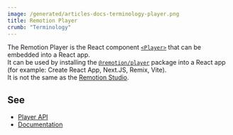 ```yaml
---
image: /generated/articles-docs-terminology-player.png
title: Remotion Player
crumb: "Terminology"
---
```


The Remotion Player is the React component [`<Player>`](/docs/player) that can be embedded into a React app.  
It can be used by installing the [`@remotion/player`](https://npmjs.org/packages/@remotion/player) package into a React app (for example: Create React App, Next.JS, Remix, Vite).  
It is not the same as the [Remotion Studio](/docs/terminology/studio).

## See

- [Player API](/docs/player/player)
- [Documentation](/docs/player/)
